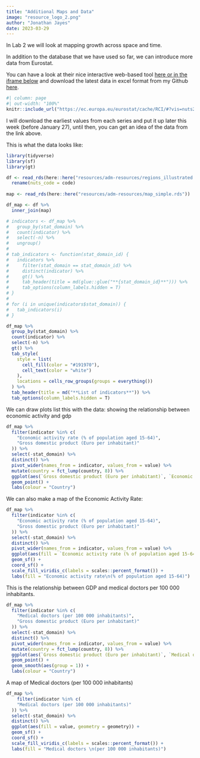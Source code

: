 ```yaml
---
title: "Additional Maps and Data"
image: "resource_logo_2.png"
author: "Jonathan Jayes"
date: 2023-03-29
---
```


In Lab 2 we will look at mapping growth across space and time.

In addition to the database that we have used so far, we can introduce more data from Eurostat.

You can have a look at their nice interactive web-based tool [here or in the iframe below](https://ec.europa.eu/eurostat/cache/RCI/#?vis=nuts2.scitech&lang=en) and download the latest data in excel format from my Github [here](https://github.com/j-jayes/EOSE09-site/tree/main/resources/adm-resources).

```r
#| column: page
#| out-width: "100%"
knitr::include_url("https://ec.europa.eu/eurostat/cache/RCI/#?vis=nuts2.economy&lang=en", height = 800)
```

I will download the earliest values from each series and put it up later this week (before January 27), until then, you can get an idea of the data from the link above.

This is what the data looks like:

```r
library(tidyverse)
library(sf)
library(gt)

df <- read_rds(here::here("resources/adm-resources/regions_illustrated.rds")) %>% 
  rename(nuts_code = code)
  
map <- read_rds(here::here("resources/adm-resources/map_simple.rds"))
```

```r
df_map <- df %>% 
  inner_join(map)
```

```r
# indicators <- df_map %>% 
#   group_by(stat_domain) %>% 
#   count(indicator) %>% 
#   select(-n) %>% 
#   ungroup()
# 
# tab_indicators <- function(stat_domain_id) {
#   indicators %>%
#     filter(stat_domain == stat_domain_id) %>%
#     distinct(indicator) %>%
#     gt() %>%
#     tab_header(title = md(glue::glue("**{stat_domain_id}**"))) %>%
#     tab_options(column_labels.hidden = T)
# }
# 
# for (i in unique(indicators$stat_domain)) {
#   tab_indicators(i)
# }

df_map %>%
  group_by(stat_domain) %>%
  count(indicator) %>%
  select(-n) %>%
  gt() %>%
  tab_style(
    style = list(
      cell_fill(color = "#191970"),
      cell_text(color = "white")
    ),
    locations = cells_row_groups(groups = everything())
  ) %>%
  tab_header(title = md("**List of indicators**")) %>%
  tab_options(column_labels.hidden = T)
```

We can draw plots list this with the data: showing the relationship between economic activity and gdp

```r

df_map %>%
  filter(indicator %in% c(
    "Economic activity rate (% of population aged 15-64)",
    "Gross domestic product (Euro per inhabitant)"
  )) %>%
  select(-stat_domain) %>%
  distinct() %>%
  pivot_wider(names_from = indicator, values_from = value) %>%
  mutate(country = fct_lump(country, 8)) %>%
  ggplot(aes(`Gross domestic product (Euro per inhabitant)`, `Economic activity rate (% of population aged 15-64)`, colour = country)) +
  geom_point() +
  labs(colour = "Country")
```

We can also make a map of the Economic Activity Rate:

```r
df_map %>%
  filter(indicator %in% c(
    "Economic activity rate (% of population aged 15-64)",
    "Gross domestic product (Euro per inhabitant)"
  )) %>%
  select(-stat_domain) %>%
  distinct() %>%
  pivot_wider(names_from = indicator, values_from = value) %>%
  ggplot(aes(fill = `Economic activity rate (% of population aged 15-64)`, geometry = geometry)) +
  geom_sf() +
  coord_sf() +
  scale_fill_viridis_c(labels = scales::percent_format()) +
  labs(fill = "Economic activity rate\n(% of population aged 15-64)")

```

This is the relationship between GDP and medical doctors per 100 000 inhabitants.

```r
df_map %>%
  filter(indicator %in% c(
    "Medical doctors (per 100 000 inhabitants)",
    "Gross domestic product (Euro per inhabitant)"
  )) %>%
  select(-stat_domain) %>%
  distinct() %>%
  pivot_wider(names_from = indicator, values_from = value) %>%
  mutate(country = fct_lump(country, 8)) %>%
  ggplot(aes(`Gross domestic product (Euro per inhabitant)`, `Medical doctors (per 100 000 inhabitants)`, colour = country)) +
  geom_point() +
  geom_smooth(aes(group = 1)) +
  labs(colour = "Country")
```

A map of Medical doctors (per 100 000 inhabitants)

```r
df_map %>% 
    filter(indicator %in% c(
    "Medical doctors (per 100 000 inhabitants)"
  )) %>%
  select(-stat_domain) %>%
  distinct() %>%
  ggplot(aes(fill = value, geometry = geometry)) +
  geom_sf() +
  coord_sf() +
  scale_fill_viridis_c(labels = scales::percent_format()) +
  labs(fill = "Medical doctors \n(per 100 000 inhabitants)")
```

